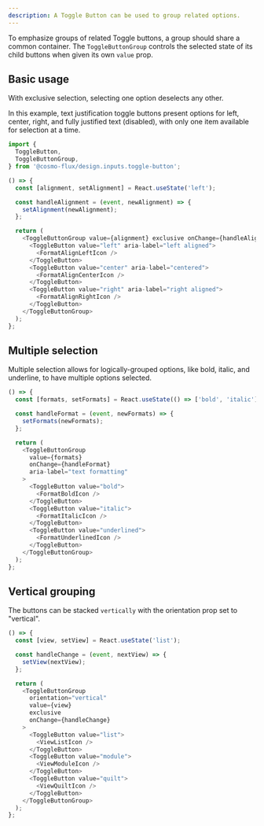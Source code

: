 ```yaml
---
description: A Toggle Button can be used to group related options.
---
```



To emphasize groups of related Toggle buttons, a group should share a common container.
The `ToggleButtonGroup` controls the selected state of its child buttons when given its own `value` prop.

## Basic usage

With exclusive selection, selecting one option deselects any other.

In this example, text justification toggle buttons present options for left, center, right, and fully justified text (disabled), with only one item available for selection at a time.

```js
import {
  ToggleButton,
  ToggleButtonGroup,
} from '@cosmo-flux/design.inputs.toggle-button';
```

```js live
() => {
  const [alignment, setAlignment] = React.useState('left');

  const handleAlignment = (event, newAlignment) => {
    setAlignment(newAlignment);
  };

  return (
    <ToggleButtonGroup value={alignment} exclusive onChange={handleAlignment}>
      <ToggleButton value="left" aria-label="left aligned">
        <FormatAlignLeftIcon />
      </ToggleButton>
      <ToggleButton value="center" aria-label="centered">
        <FormatAlignCenterIcon />
      </ToggleButton>
      <ToggleButton value="right" aria-label="right aligned">
        <FormatAlignRightIcon />
      </ToggleButton>
    </ToggleButtonGroup>
  );
};
```

## Multiple selection

Multiple selection allows for logically-grouped options, like bold, italic, and underline, to have multiple options selected.

```js live
() => {
  const [formats, setFormats] = React.useState(() => ['bold', 'italic']);

  const handleFormat = (event, newFormats) => {
    setFormats(newFormats);
  };

  return (
    <ToggleButtonGroup
      value={formats}
      onChange={handleFormat}
      aria-label="text formatting"
    >
      <ToggleButton value="bold">
        <FormatBoldIcon />
      </ToggleButton>
      <ToggleButton value="italic">
        <FormatItalicIcon />
      </ToggleButton>
      <ToggleButton value="underlined">
        <FormatUnderlinedIcon />
      </ToggleButton>
    </ToggleButtonGroup>
  );
};
```

## Vertical grouping

The buttons can be stacked `vertically` with the orientation prop set to "vertical".

```js live
() => {
  const [view, setView] = React.useState('list');

  const handleChange = (event, nextView) => {
    setView(nextView);
  };

  return (
    <ToggleButtonGroup
      orientation="vertical"
      value={view}
      exclusive
      onChange={handleChange}
    >
      <ToggleButton value="list">
        <ViewListIcon />
      </ToggleButton>
      <ToggleButton value="module">
        <ViewModuleIcon />
      </ToggleButton>
      <ToggleButton value="quilt">
        <ViewQuiltIcon />
      </ToggleButton>
    </ToggleButtonGroup>
  );
};
```
